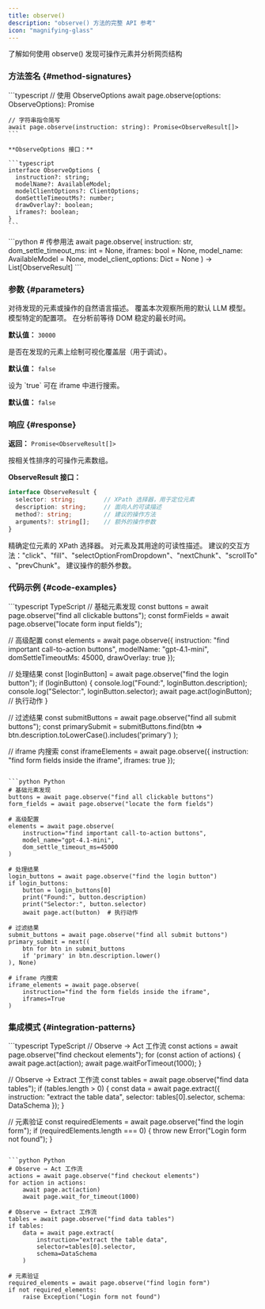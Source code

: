 ```yaml
---
title: observe()
description: "observe() 方法的完整 API 参考"
icon: "magnifying-glass"
---
```


<CardGroup cols={1}>
  <Card title="Observe" icon="magnifying-glass" href="/zh/basics/observe">
    了解如何使用 observe() 发现可操作元素并分析网页结构
  </Card>
</CardGroup>

### 方法签名 {#method-signatures}

<Tabs>
  <Tab title="TypeScript">
    ```typescript
    // 使用 ObserveOptions
    await page.observe(options: ObserveOptions): Promise<ObserveResult[]>

    // 字符串指令简写
    await page.observe(instruction: string): Promise<ObserveResult[]>
    ```

    **ObserveOptions 接口：**

    ```typescript
    interface ObserveOptions {
      instruction?: string;
      modelName?: AvailableModel;
      modelClientOptions?: ClientOptions;
      domSettleTimeoutMs?: number;
      drawOverlay?: boolean;
      iframes?: boolean;
    }
    ```
  </Tab>

  <Tab title="Python">
    ```python
    # 传参用法
    await page.observe(
        instruction: str,
        dom_settle_timeout_ms: int = None,
        iframes: bool = None,
        model_name: AvailableModel = None,
        model_client_options: Dict = None
    ) -> List[ObserveResult]
    ```
  </Tab>
</Tabs>

### 参数 {#parameters}

<ParamField path="instruction" type="string" optional>
  对待发现的元素或操作的自然语言描述。
</ParamField>

<ParamField path="modelName" type="AvailableModel" optional>
  覆盖本次观察所用的默认 LLM 模型。
</ParamField>

<ParamField path="modelClientOptions" type="ClientOptions" optional>
  模型特定的配置项。
</ParamField>

<ParamField path="domSettleTimeoutMs" type="number" optional>
  在分析前等待 DOM 稳定的最长时间。

  **默认值：** `30000`
</ParamField>

<ParamField path="drawOverlay" type="boolean" optional>
  是否在发现的元素上绘制可视化覆盖层（用于调试）。

  **默认值：** `false`
</ParamField>

<ParamField path="iframes" type="boolean" optional>
  设为 `true` 可在 iframe 中进行搜索。

  **默认值：** `false`
</ParamField>

### 响应 {#response}

**返回：** `Promise<ObserveResult[]>`

按相关性排序的可操作元素数组。

**ObserveResult 接口：**

```typescript
interface ObserveResult {
  selector: string;        // XPath 选择器，用于定位元素
  description: string;     // 面向人的可读描述
  method?: string;         // 建议的操作方法
  arguments?: string[];    // 额外的操作参数
}
```

<ParamField path="selector" type="string">
  精确定位元素的 XPath 选择器。
</ParamField>

<ParamField path="description" type="string">
  对元素及其用途的可读性描述。
</ParamField>

<ParamField path="method" type="string" optional>
  建议的交互方法："click"、"fill"、"selectOptionFromDropdown"、"nextChunk"、"scrollTo"、"prevChunk"。
</ParamField>

<ParamField path="arguments" type="string[]" optional>
  建议操作的额外参数。
</ParamField>

### 代码示例 {#code-examples}

<CodeGroup>
  ```typescript TypeScript
  // 基础元素发现
  const buttons = await page.observe("find all clickable buttons");
  const formFields = await page.observe("locate form input fields");

  // 高级配置
  const elements = await page.observe({
    instruction: "find important call-to-action buttons",
    modelName: "gpt-4.1-mini",
    domSettleTimeoutMs: 45000,
    drawOverlay: true
  });

  // 处理结果
  const [loginButton] = await page.observe("find the login button");
  if (loginButton) {
    console.log("Found:", loginButton.description);
    console.log("Selector:", loginButton.selector);
    await page.act(loginButton); // 执行动作
  }

  // 过滤结果
  const submitButtons = await page.observe("find all submit buttons");
  const primarySubmit = submitButtons.find(btn => 
    btn.description.toLowerCase().includes('primary')
  );

  // iframe 内搜索
  const iframeElements = await page.observe({
    instruction: "find form fields inside the iframe",
    iframes: true
  });
  ```

  ```python Python
  # 基础元素发现
  buttons = await page.observe("find all clickable buttons")
  form_fields = await page.observe("locate the form fields")

  # 高级配置  
  elements = await page.observe(
      instruction="find important call-to-action buttons",
      model_name="gpt-4.1-mini",
      dom_settle_timeout_ms=45000
  )

  # 处理结果
  login_buttons = await page.observe("find the login button")
  if login_buttons:
      button = login_buttons[0]
      print("Found:", button.description)
      print("Selector:", button.selector)
      await page.act(button)  # 执行动作

  # 过滤结果
  submit_buttons = await page.observe("find all submit buttons")
  primary_submit = next((
      btn for btn in submit_buttons 
      if 'primary' in btn.description.lower()
  ), None)

  # iframe 内搜索
  iframe_elements = await page.observe(
      instruction="find the form fields inside the iframe",
      iframes=True
  )
  ```
</CodeGroup>

### 集成模式 {#integration-patterns}

<CodeGroup>
  ```typescript TypeScript
  // Observe → Act 工作流
  const actions = await page.observe("find checkout elements");
  for (const action of actions) {
    await page.act(action);
    await page.waitForTimeout(1000);
  }

  // Observe → Extract 工作流
  const tables = await page.observe("find data tables");
  if (tables.length > 0) {
    const data = await page.extract({
      instruction: "extract the table data",
      selector: tables[0].selector,
      schema: DataSchema
    });
  }

  // 元素验证
  const requiredElements = await page.observe("find the login form");
  if (requiredElements.length === 0) {
    throw new Error("Login form not found");
  }
  ```

  ```python Python
  # Observe → Act 工作流  
  actions = await page.observe("find checkout elements")
  for action in actions:
      await page.act(action)
      await page.wait_for_timeout(1000)

  # Observe → Extract 工作流
  tables = await page.observe("find data tables")
  if tables:
      data = await page.extract(
          instruction="extract the table data",
          selector=tables[0].selector,
          schema=DataSchema
      )

  # 元素验证
  required_elements = await page.observe("find login form")
  if not required_elements:
      raise Exception("Login form not found")
  ```
</CodeGroup>